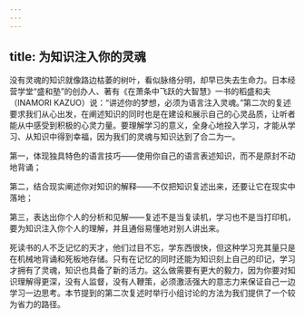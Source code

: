 ```yaml
---
---
---
```

title: 为知识注入你的灵魂
---




没有灵魂的知识就像路边枯萎的树叶，看似脉络分明，却早已失去生命力。日本经营学堂“盛和塾”的创办人、著有《在萧条中飞跃的大智慧》一书的稻盛和夫（INAMORI KAZUO）说：“讲述你的梦想，必须为语言注入灵魂。”第二次的复述要求我们从心出发，在阐述知识的同时也是在建设和展示自己的心灵品质，让听者能从中感受到积极的心灵力量。要理解学习的意义，全身心地投入学习，才能从学习、从知识中得到幸福，因为我们的灵魂与知识达到了合二为一。

第一，体现独具特色的语言技巧——使用你自己的语言表述知识，而不是原封不动地背诵；

第二，结合现实阐述你对知识的解释——不仅把知识复述出来，还要让它在现实中落地；

第三，表达出你个人的分析和见解——复述不是当复读机，学习也不是当打印机，要为知识注入你个人的理解，并且通俗易懂地对别人讲出来。

死读书的人不乏记忆的天才，他们过目不忘，学东西很快，但这种学习充其量只是在机械地背诵和死板地存储。只有在记忆的同时还能为知识刻上自己的印记，学习才拥有了灵魂，知识也具备了新的活力。这么做需要有更大的毅力，因为你要对知识理解得更深，没有人监督，没有人鞭策，必须激活强大的意志力来保证自己一边学习一边思考。本节提到的第二次复述时举行小组讨论的方法为我们提供了一个较为省力的路径。